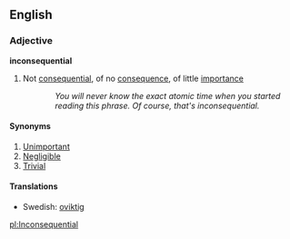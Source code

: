 ==English==
===Adjective===
'''inconsequential'''
#Not [[consequential]], of no [[consequence]], of little [[importance]]
::''You will never know the exact atomic time when you started reading this phrase. Of course, that's inconsequential.''
====Synonyms====
#[[Unimportant]]
#[[Negligible]]
#[[Trivial]]
====Translations====
*Swedish: [[oviktig]]

[[pl:Inconsequential]]